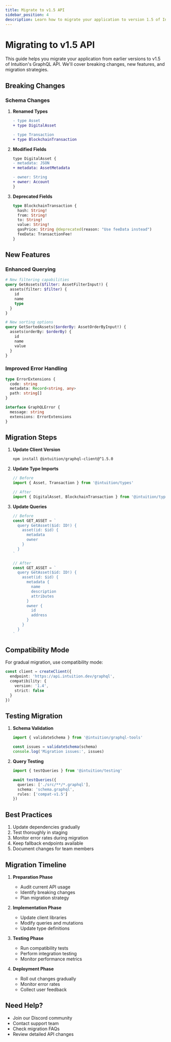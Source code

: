 ```yaml
---
title: Migrate to v1.5 API
sidebar_position: 4
description: Learn how to migrate your application to version 1.5 of Intuition's GraphQL API
---
```


# Migrating to v1.5 API

This guide helps you migrate your application from earlier versions to v1.5 of Intuition's GraphQL API. We'll cover breaking changes, new features, and migration strategies.

## Breaking Changes

### Schema Changes

1. **Renamed Types**
   ```diff
   - type Asset
   + type DigitalAsset
   
   - type Transaction
   + type BlockchainTransaction
   ```

2. **Modified Fields**
   ```diff
   type DigitalAsset {
   - metadata: JSON
   + metadata: AssetMetadata
   
   - owner: String
   + owner: Account
   }
   ```

3. **Deprecated Fields**
   ```graphql
   type BlockchainTransaction {
     hash: String!
     from: String!
     to: String!
     value: String!
     gasPrice: String @deprecated(reason: "Use feeData instead")
     feeData: TransactionFee!
   }
   ```

## New Features

### Enhanced Querying

```graphql
# New filtering capabilities
query GetAssets($filter: AssetFilterInput!) {
  assets(filter: $filter) {
    id
    name
    type
  }
}

# New sorting options
query GetSortedAssets($orderBy: AssetOrderByInput!) {
  assets(orderBy: $orderBy) {
    id
    name
    value
  }
}
```

### Improved Error Handling

```typescript
type ErrorExtensions {
  code: string
  metadata: Record<string, any>
  path: string[]
}

interface GraphQLError {
  message: string
  extensions: ErrorExtensions
}
```

## Migration Steps

1. **Update Client Version**
   ```bash
   npm install @intuition/graphql-client@^1.5.0
   ```

2. **Update Type Imports**
   ```typescript
   // Before
   import { Asset, Transaction } from '@intuition/types'
   
   // After
   import { DigitalAsset, BlockchainTransaction } from '@intuition/types'
   ```

3. **Update Queries**
   ```typescript
   // Before
   const GET_ASSET = `
     query GetAsset($id: ID!) {
       asset(id: $id) {
         metadata
         owner
       }
     }
   `
   
   // After
   const GET_ASSET = `
     query GetAsset($id: ID!) {
       asset(id: $id) {
         metadata {
           name
           description
           attributes
         }
         owner {
           id
           address
         }
       }
     }
   `
   ```

## Compatibility Mode

For gradual migration, use compatibility mode:

```typescript
const client = createClient({
  endpoint: 'https://api.intuition.dev/graphql',
  compatibility: {
    version: '1.4',
    strict: false
  }
})
```

## Testing Migration

1. **Schema Validation**
   ```typescript
   import { validateSchema } from '@intuition/graphql-tools'
   
   const issues = validateSchema(schema)
   console.log('Migration issues:', issues)
   ```

2. **Query Testing**
   ```typescript
   import { testQueries } from '@intuition/testing'
   
   await testQueries({
     queries: ['./src/**/*.graphql'],
     schema: 'schema.graphql',
     rules: ['compat-v1.5']
   })
   ```

## Best Practices

1. Update dependencies gradually
2. Test thoroughly in staging
3. Monitor error rates during migration
4. Keep fallback endpoints available
5. Document changes for team members

## Migration Timeline

1. **Preparation Phase**
   - Audit current API usage
   - Identify breaking changes
   - Plan migration strategy

2. **Implementation Phase**
   - Update client libraries
   - Modify queries and mutations
   - Update type definitions

3. **Testing Phase**
   - Run compatibility tests
   - Perform integration testing
   - Monitor performance metrics

4. **Deployment Phase**
   - Roll out changes gradually
   - Monitor error rates
   - Collect user feedback

## Need Help?

- Join our Discord community
- Contact support team
- Check migration FAQs
- Review detailed API changes 